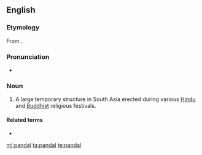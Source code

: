 ==English==
{{wikipedia}}

===Etymology===
From {{etyl|ta|en}} {{m|ta|பந்தல்}}.

===Pronunciation===
* {{IPA|/ˈpændəl/|lang=en}}

===Noun===
{{en-noun}}

# A large temporary structure in South Asia erected during various [[Hindu]] and [[Buddhist]] religious festivals.

====Related terms====
* {{l|en|shamiana}}

[[ml:pandal]]
[[ta:pandal]]
[[te:pandal]]
